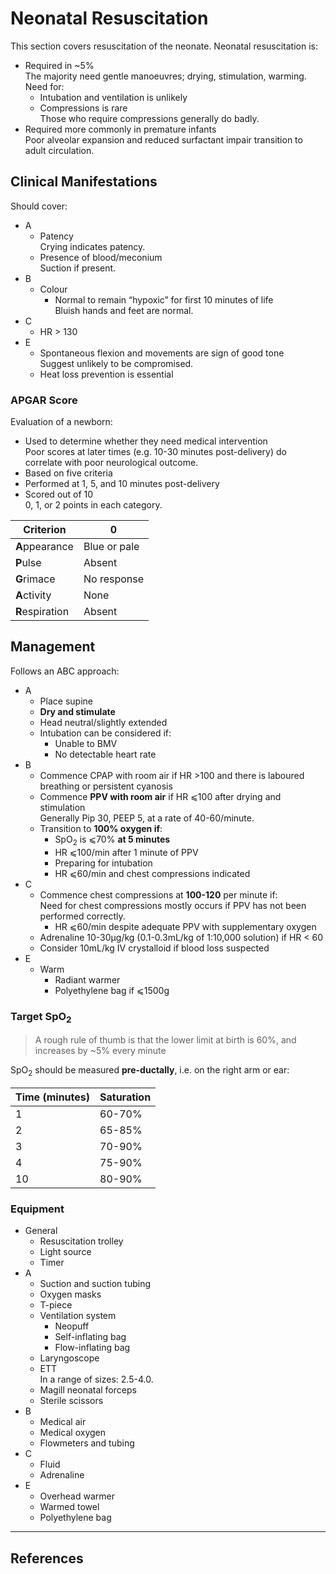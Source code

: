 # Neonatal Resuscitation


This section covers resuscitation of the neonate. Neonatal resuscitation is:

* Required in ~5%  
The majority need gentle manoeuvres; drying, stimulation, warming. Need for:
	* Intubation and ventilation is unlikely
	* Compressions is rare  
	Those who require compressions generally do badly.
* Required more commonly in premature infants  
Poor alveolar expansion and reduced surfactant impair transition to adult circulation.


## Clinical Manifestations

Should cover:

* A
	* Patency  
	Crying indicates patency.
	* Presence of blood/meconium  
	Suction if present.
* B
	* Colour  
		* Normal to remain "hypoxic" for first 10 minutes of life  
		Bluish hands and feet are normal.
* C
	* HR > 130
* E
	* Spontaneous flexion and movements are sign of good tone  
	Suggest unlikely to be compromised.
	* Heat loss prevention is essential

### APGAR Score

Evaluation of a newborn:

* Used to determine whether they need medical intervention  
Poor scores at later times (e.g. 10-30 minutes post-delivery) do correlate with poor neurological outcome.
* Based on five criteria
* Performed at 1, 5, and 10 minutes post-delivery
* Scored out of 10  
0, 1, or 2 points in each category.

|Criterion|0|1|2|
|--|--|
|**A**ppearance|Blue or pale|Blue extremities|Pink|
|**P**ulse|Absent|<100bpm|>100bpm|
|**G**rimace|No response|Grimace to suction/aggressive stimulation|Cry on stimulation|
|**A**ctivity|None|Some flexion|Flexed limbs resisting extension|
|**R**espiration|Absent|Weak/irregular|Strong/robust|

## Management

Follows an ABC approach:

* A
	* Place supine
	* **Dry and stimulate**
	* Head neutral/slightly extended
	* Intubation can be considered if:
		* Unable to BMV
		* No detectable heart rate
* B
	* Commence CPAP with room air if HR >100 and there is laboured breathing or persistent cyanosis
	* Commence **PPV with room air** if HR ⩽100 after drying and stimulation  
	Generally Pip 30, PEEP 5, at a rate of 40-60/minute.
	* Transition to **100% oxygen if**:
		* SpO<sub>2</sub> is ⩽70% **at 5 minutes**
		* HR ⩽100/min after 1 minute of PPV
		* Preparing for intubation
		* HR ⩽60/min and chest compressions indicated
* C
	* Commence chest compressions at **100-120** per minute if:  
	Need for chest compressions mostly occurs if PPV has not been performed correctly.
		* HR ⩽60/min despite adequate PPV with supplementary oxygen
	* Adrenaline 10-30µg/kg (0.1-0.3mL/kg of 1:10,000 solution) if HR < 60
	* Consider 10mL/kg IV crystalloid if blood loss suspected
* E
	* Warm
		* Radiant warmer
		* Polyethylene bag if ⩽1500g


### Target SpO<sub>2</sub>

> A rough rule of thumb is that the lower limit at birth is 60%, and increases by ~5% every minute


SpO<sub>2</sub> should be measured **pre-ductally**, i.e. on the right arm or ear:

|Time (minutes)|Saturation|
|--|--|
|1|60-70%|
|2|65-85%|
|3|70-90%|
|4|75-90%|
|10|80-90%|


### Equipment

* General
	* Resuscitation trolley
	* Light source
	* Timer
* A
	* Suction and suction tubing
	* Oxygen masks
	* T-piece
	* Ventilation system
		* Neopuff
		* Self-inflating bag
		* Flow-inflating bag
	* Laryngoscope
	* ETT  
	In a range of sizes: 2.5-4.0.
	* Magill neonatal forceps
	* Sterile scissors
* B
	* Medical air
	* Medical oxygen
	* Flowmeters and tubing
* C
	* Fluid
	* Adrenaline
* E
	* Overhead warmer
	* Warmed towel
	* Polyethylene bag  

---

## References
